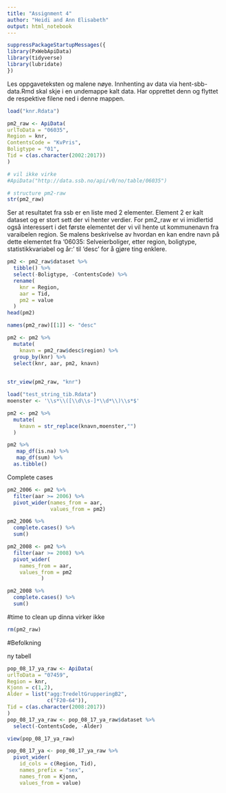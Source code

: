 ```yaml
---
title: "Assignment 4"
author: "Heidi and Ann Elisabeth"
output: html_notebook
---
```


```r
suppressPackageStartupMessages({
library(PxWebApiData)
library(tidyverse)
library(lubridate)
})

```

Les oppgaveteksten og malene nøye. Innhenting av data via
hent-sbb-data.Rmd skal skje i en undemappe kalt data. Har opprettet denn
og flyttet de respektive filene ned i denne mappen.

```r
load("knr.Rdata")
```

```r
pm2_raw <- ApiData(
urlToData = "06035",
Region = knr,
ContentsCode = "KvPris",
Boligtype = "01",
Tid = c(as.character(2002:2017))
)
```

```r
# vil ikke virke
#ApiData("http://data.ssb.no/api/v0/no/table/06035")
```

```r
# structure pm2-raw
str(pm2_raw)
```

Ser at resultatet fra ssb er en liste med 2 elementer. Element 2 er kalt
dataset og er stort sett der vi henter verdier. For pm2_raw er vi
imidlertid også interessert i det første elementet der vi vil hente ut
kommunenavn fra varaibelen region. Se malens beskrivelse av hvordan en
kan endre navn på dette elementet fra '06035: Selveierboliger, etter
region, boligtype, statistikkvariabel og år:' til 'desc' for å gjøre
ting enklere.

```r
pm2 <- pm2_raw$dataset %>%
  tibble() %>%
  select(-Boligtype, -ContentsCode) %>%
  rename(
    knr = Region, 
    aar = Tid, 
    pm2 = value
  )
head(pm2)
```

```r
names(pm2_raw)[[1]] <- "desc"

```

```r
pm2 <- pm2 %>% 
  mutate(
    knavn = pm2_raw$desc$region) %>%
  group_by(knr) %>%
  select(knr, aar, pm2, knavn)
 
```

```r
str_view(pm2_raw, "knr")

```

```r
load("test_string_tib.Rdata")
moenster <- '\\s*\\([\\d\\s-]*\\d*\\)\\s*$'
```

```r
pm2 <- pm2 %>%
  mutate(
    knavn = str_replace(knavn,moenster,"")
  )
```
 

```r
pm2 %>% 
   map_df(is.na) %>% 
   map_df(sum) %>%
  as.tibble()
```

Complete cases

```r
pm2_2006 <- pm2 %>%
  filter(aar >= 2006) %>%
  pivot_wider(names_from = aar,
              values_from = pm2)
```


```r
pm2_2006 %>%
  complete.cases() %>%
  sum()
```

```r
pm2_2008 <- pm2 %>%
  filter(aar >= 2008) %>%
  pivot_wider(
    names_from = aar,
    values_from = pm2
           )
```


```r
pm2_2008 %>%
  complete.cases() %>%
  sum()

```

#time to clean up
dinna virker ikke
```r
rm(pm2_raw)
```


#Befolkning

ny tabell 
```r
pop_08_17_ya_raw <- ApiData(
urlToData = "07459",
Region = knr,
Kjonn = c(1,2),
Alder = list("agg:TredeltGrupperingB2",
             c("F20-64")),
Tid = c(as.character(2008:2017))
)
pop_08_17_ya_raw <- pop_08_17_ya_raw$dataset %>%
  select(-ContentsCode, -Alder)
```

```r
view(pop_08_17_ya_raw)
```


```r
pop_08_17_ya <- pop_08_17_ya_raw %>%
  pivot_wider(
    id_cols = c(Region, Tid),
    names_prefix = "sex",
    names_from = Kjonn,
    values_from = value)
```

